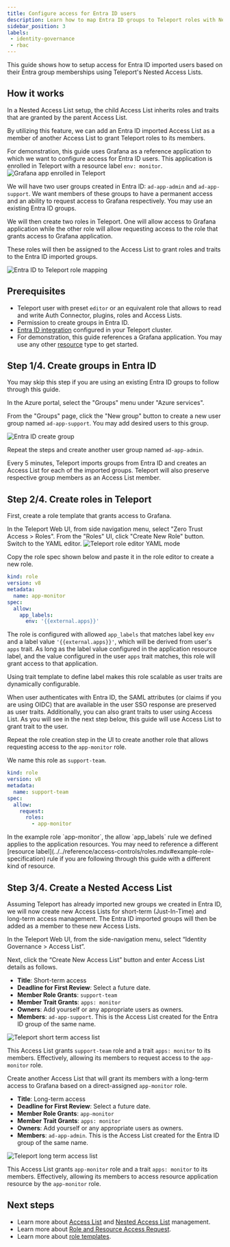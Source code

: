 ```yaml
---
title: Configure access for Entra ID users
description: Learn how to map Entra ID groups to Teleport roles with Nested Access List
sidebar_position: 3
labels:
 - identity-governance
 - rbac
---
```


This guide shows how to setup access for Entra ID imported users based on their Entra
group memberships using Teleport's Nested Access Lists. 

## How it works

In a Nested Access List setup, the child Access List inherits roles and traits that
are granted by the parent Access List. 

By utilizing this feature, we can add an Entra ID imported Access List as a member of 
another Access List to grant Teleport roles to its members. 

For demonstration, this guide uses Grafana as a reference application to which we 
want to configure access for Entra ID users. This application is enrolled 
in Teleport with a resource label `env: monitor`. 
![Grafana app enrolled in Teleport](../../../img/igs/entraid/entra-teleport-grafana-app.png)

We will have two user groups created in Entra ID: `ad-app-admin` and 
`ad-app-support`. We want members of these groups to have a permanent 
access and an ability to request access to Grafana respectively. You 
may use an existing Entra ID groups.

We will then create two roles in Teleport. One will allow access to Grafana 
application while the other role will allow requesting access to the role that 
grants access to Grafana application. 

These roles will then be assigned to the Access List to grant roles and traits 
to the Entra ID imported groups. 

![Entra ID to Teleport role mapping](../../../img/igs/entraid/entra-teleport-role-mapping.png)

## Prerequisites

- Teleport user with preset `editor` or an equivalent role that allows to 
read and write Auth Connector, plugins, roles and Access Lists. 
- Permission to create groups in Entra ID.
- [Entra ID integration](getting-started.mdx) configured in your Teleport cluster. 
- For demonstration, this guide references a Grafana application. You may use any other 
[resource](../../enroll-resources/enroll-resources.mdx) type to get started. 

## Step 1/4. Create groups in Entra ID

<Admonition type="info" title="New Group">
  You may skip this step if you are using an existing Entra ID 
  groups to follow through this guide.
</Admonition>

In the Azure portal, select the "Groups" menu under "Azure services". 

From the "Groups" page, click the "New group" button to create a new user group 
named `ad-app-support`. You may add desired users to this group. 

![Entra ID create group](../../../img/igs/entraid/entra-create-group.png)

Repeat the steps and create another user group named `ad-app-admin`.

Every 5 minutes, Teleport imports groups from Entra ID and creates 
an Access List for each of the imported groups. Teleport will also preserve respective 
group members as an Access List member.

## Step 2/4. Create roles in Teleport

First, create a role template that grants access to Grafana. 

In the Teleport Web UI, from side navigation menu, select "Zero Trust Access > Roles".
From the "Roles" UI, click "Create New Role" button. Switch to the YAML editor.
![Teleport role editor YAML mode](../../../img/igs/entraid/entra-teleport-role-yaml-editor.png)

Copy the role spec shown below and paste it in the role editor to create a new role.
```yaml
kind: role
version: v8
metadata:
  name: app-monitor
spec:
  allow:
    app_labels:
      env: '{{external.apps}}'
```

The role is configured with allowed `app_labels` that matches 
label key `env` and a label value `'{{external.apps}}'`, which will be derived from 
user's `apps` trait. As long as the label value configured in the application resource 
label, and the value configured in the user `apps` trait matches, this role will grant 
access to that application. 

Using trait template to define label makes this role scalable as user traits are dynamically
configurable.

When user authenticates with Entra ID, the SAML attributes (or claims if you are using OIDC) 
that are available in the user SSO response are preserved as user traits. Additionally, you 
can also grant traits to user using Access List. As you will see in the next step below, 
this guide will use Access List to grant trait to the user.


Repeat the role creation step in the UI to create another role that allows 
requesting access to the `app-monitor` role. 

We name this role as `support-team`.
```yaml
kind: role
version: v8
metadata:
  name: support-team
spec:
  allow:
    request: 
      roles: 
        - app-monitor
```

<Admonition type="tip" title="Role resource label">
  In the example role `app-monitor`, the allow `app_labels` 
  rule we defined applies to the application resources. You may need to reference 
  a different [resource label](../../reference/access-controls/roles.mdx#example-role-specification) 
  rule if you are following through this guide with a different kind of resource.  
</Admonition>

## Step 3/4. Create a Nested Access List

Assuming Teleport has already imported new groups we created in Entra ID, 
we will now create new Access Lists for short-term (Just-In-Time) 
and long-term access management. The Entra ID imported groups will then be added as a member to 
these new Access Lists.

In the Teleport Web UI, from the side-navigation menu, select “Identity Governance > Access List”.

Next, click the “Create New Access List” button and enter Access List details as follows. 

- **Title**: Short-term access
- **Deadline for First Review**: Select a future date.
- **Member Role Grants**: `support-team`
- **Member Trait Grants**: `apps: monitor`
- **Owners**: Add yourself or any appropriate users as owners.
- **Members**: `ad-app-support`. This is the Access List created for the Entra ID group of the same name. 

![Teleport short term access list](../../../img/igs/entraid/entra-teleport-acl-short-term.png)

This Access List grants `support-team` role and a trait `apps: monitor` to its members.
Effectively, allowing its members to request access to the `app-monitor` role.

Create another Access List that will grant its members with a long-term access to Grafana
based on a direct-assigned `app-monitor` role. 
- **Title**: Long-term access
- **Deadline for First Review**: Select a future date.
- **Member Role Grants**: `app-monitor`
- **Member Trait Grants**: `apps: monitor`
- **Owners**: Add yourself or any appropriate users as owners.
- **Members**: `ad-app-admin`. This is the Access List created for the Entra ID group of the same name. 

![Teleport long term access list](../../../img/igs/entraid/entra-teleport-acl-long-term.png)

This Access List grants `app-monitor` role and a trait `apps: monitor` to its members.
Effectively, allowing its members to access resource application resource by the `app-monitor` role.

## Next steps

- Learn more about [Access List](../access-lists/access-lists.mdx) and [Nested Access List](../access-lists/nested-access-lists.mdx) management.
- Learn more about [Role and Resource Access Request](../access-requests/access-requests.mdx).
- Learn more about [role templates](../../zero-trust-access/access-controls/guides/role-templates.mdx).
